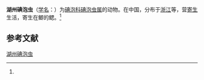 {{Speciesbox
| name = 湖州碘泡虫
| status = 
| status_system = 
| image = 
| genus = Myxobolus
| species = huchowensis
| authority = (Chen, 1998)<ref name='id9480'>{{cite web| url =http://www.bioinfo.cn/db05/BjdwSpecies.php?action=view&id=9480| title =湖州碘泡虫| work =《中国动物物种编目数据库》| publisher =中国科学院微生物研究所| author =中国科学院动物研究所| accessdate =2009-04-16| deadurl =yes| archiveurl =https://web.archive.org/web/20131203122335/http://www.bioinfo.cn/db05/BjdwSpecies.php?action=view| archivedate =2013-12-03}}</ref>
}}

'''湖州碘泡虫'''（[[学名|学名]]：{{lang|la|''Myxobolus huchowensis''}}）为[[碘泡科|碘泡科]][[碘泡虫属|碘泡虫属]]的动物。在中国，分布于[[浙江|浙江]]等，营[[寄生|寄生]]生活，寄生在鲫的鳃。<ref name='id9480'/>

== 参考文献 ==
{{reflist}}

{{Wikispecies|Myxobolus huchowensis}}

[[Category:碘泡虫属|湖州碘泡虫]]


{{Cnidarian-stub}}